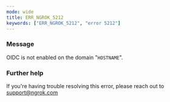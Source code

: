 ```yaml
---
mode: wide
title: ERR_NGROK_5212
keywords: ["ERR_NGROK_5212", "error 5212"]
---
```



### Message

OIDC is not enabled on the domain "`HOSTNAME`".

<ErrorDetails />

### Further help

If you're having trouble resolving this error, please reach out to [support@ngrok.com](mailto:support@ngrok.com?subject=Help%20with%20ERR_NGROK_5212)

